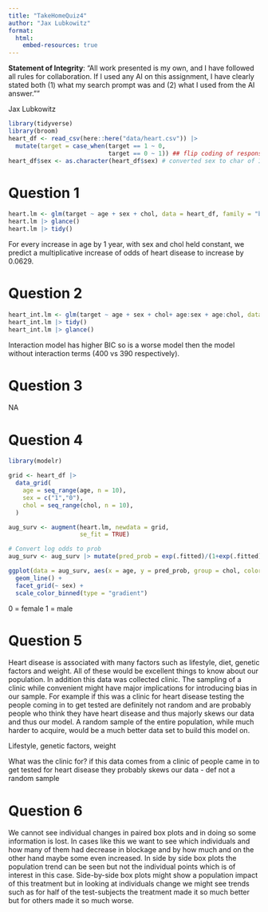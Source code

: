 ```yaml
---
title: "TakeHomeQuiz4"
author: "Jax Lubkowitz"
format: 
  html:
    embed-resources: true
---
```


**Statement of Integrity**: "All work presented is my own, and I have followed all rules for collaboration. If I used any AI on this assignment, I have clearly stated both (1) what my search prompt was and (2) what I used from the AI answer.""

Jax Lubkowitz

```r
library(tidyverse)
library(broom)
heart_df <- read_csv(here::here("data/heart.csv")) |>
  mutate(target = case_when(target == 1 ~ 0,
                            target == 0 ~ 1)) ## flip coding of response
heart_df$sex <- as.character(heart_df$sex) # converted sex to char of 1 and 0 for ease of use of catagorical variable
```

# Question 1

```r
heart.lm <- glm(target ~ age + sex + chol, data = heart_df, family = "binomial")
heart.lm |> glance()
heart.lm |> tidy()
```

For every increase in age by 1 year, with sex and chol held constant, we predict a multiplicative increase of odds of heart disease to increase by 0.0629.

# Question 2

```r
heart_int.lm <- glm(target ~ age + sex + chol+ age:sex + age:chol, data = heart_df, family = "binomial")
heart_int.lm |> tidy()
heart_int.lm |> glance()
```

Interaction model has higher BIC so is a worse model then the model without interaction terms (400 vs 390 respectively).

# Question 3

NA

# Question 4

```r
library(modelr)

grid <- heart_df |>
  data_grid(
    age = seq_range(age, n = 10),
    sex = c("1","0"),
    chol = seq_range(chol, n = 10),
  ) 

aug_surv <- augment(heart.lm, newdata = grid,
                    se_fit = TRUE)

# Convert log odds to prob
aug_surv <- aug_surv |> mutate(pred_prob = exp(.fitted)/(1+exp(.fitted)))

ggplot(data = aug_surv, aes(x = age, y = pred_prob, group = chol, color = chol)) +
  geom_line() +
  facet_grid(~ sex) +
  scale_color_binned(type = "gradient")
```

0 = female 1 = male

# Question 5

Heart disease is associated with many factors such as lifestyle, diet, genetic factors and weight. All of these would be excellent things to know about our population. In addition this data was collected clinic. The sampling of a clinic while convenient might have major implications for introducing bias in our sample. For example if this was a clinic for heart disease testing the people coming in to get tested are definitely not random and are probably people who think they have heart disease and thus majorly skews our data and thus our model. A random sample of the entire population, while much harder to acquire, would be a much better data set to build this model on.

Lifestyle, genetic factors, weight

What was the clinic for? if this data comes from a clinic of people came in to get tested for heart disease they probably skews our data - def not a random sample

# Question 6

We cannot see individual changes in paired box plots and in doing so some information is lost. In cases like this we want to see which individuals and how many of them had decrease in blockage and by how much and on the other hand maybe some even increased. In side by side box plots the population trend can be seen but not the individual points which is of interest in this case. Side-by-side box plots might show a population impact of this treatment but in looking at individuals change we might see trends such as for half of the test-subjects the treatment made it so much better but for others made it so much worse.
